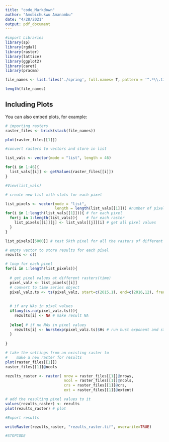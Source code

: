 ---
title: "code_Markdown"
author: "Amobichukwu Amanambu"
date: "4/28/2021"
output: pdf_document
---

```{r}
#import Libraries
library(sp)
library(rgdal)
library(raster)
library(lattice)
library(ggplot2)
library(caret)
library(pracma)
```


```{r}

file_names <- list.files('./spring', full.names= T, pattern = '^.*\\.tif$')

length(file_names)
```

## Including Plots

You can also embed plots, for example:

```{r}

# importing rasters
raster_files <- brick(stack(file_names))

plot(raster_files[[1]])
```

```{r setup}

#convert rasters to vectors and store in list

list_vals <- vector(mode = "list", length = 46)

for(i in 1:46){
  list_vals[[i]] <- getValues(raster_files[[i]])
}

#View(list_vals)
```


```{r}
# create new list with slots for each pixel

list_pixels <- vector(mode = "list", 
                      length = length(list_vals[[1]])) #number of pixels
for(i in 1:length(list_vals[[1]])){ # for each pixel
  for(j in 1:length(list_vals)){    # for each raster
    list_pixels[[i]][j] <- list_vals[[j]][i] # get all pixel values
  }
}

```

```{r}
list_pixels[[5000]] # test 5kth pixel for all the rasters of different timescale
```

```{r}
# empty vector to store results for each pixel
rezults <- c() 

# loop for each pixel
for(i in 1:length(list_pixels)){
  
  # get pixel values at different rasters(time)
  pixel_valz <- list_pixels[[i]]
  # convert to time series object
  pixel_valz.ts <- ts(pixel_valz, start=c(2015,1), end=c(2016,12), frequency=12)
  
  
  # if any NAs in pixel values
  if(any(is.na(pixel_valz.ts))){
    rezults[i] <- NA # make result NA
    
  }else{ # if no NAs in pixel values
    rezults[i] <- hurstexp(pixel_valz.ts)$Hs # run hust exponent and store result
  }
  
}
```

```{r}
# take the settings from an existing raster to 
#    make a new raster for results
plot(raster_files[[1]])
raster_files[[1]]@ncols
```

```{r setup, include=FALSE}
rezults_raster <- raster( nrow = raster_files[[1]]@nrows,
                          ncol = raster_files[[1]]@ncols,
                          crs = raster_files[[1]]@crs,
                          ext = raster_files[[1]]@extent)

# add the resulting pixel values to it
values(rezults_raster) <- rezults
plot(rezults_raster) # plot

#Export results
```

```{r}
writeRaster(rezults_raster, "rezults_raster.tif", overwrite=TRUE)

#STOPCODE
```

